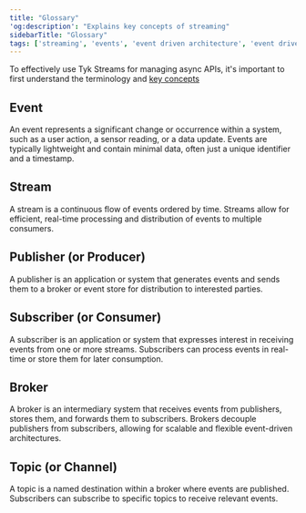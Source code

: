 ```yaml
---
title: "Glossary"
'og:description': "Explains key concepts of streaming"
sidebarTitle: "Glossary"
tags: ['streaming', 'events', 'event driven architecture', 'event driven architectures', 'kafka']
---
```


To effectively use Tyk Streams for managing async APIs, it's important to first understand the terminology and [key concepts](/product-stack/tyk-streaming/key-concepts)

## Event

An event represents a significant change or occurrence within a system, such as a user action, a sensor reading, or a data update. Events are typically lightweight and contain minimal data, often just a unique identifier and a timestamp.

## Stream

A stream is a continuous flow of events ordered by time. Streams allow for efficient, real-time processing and distribution of events to multiple consumers.

## Publisher (or Producer)

A publisher is an application or system that generates events and sends them to a broker or event store for distribution to interested parties.

## Subscriber (or Consumer)

A subscriber is an application or system that expresses interest in receiving events from one or more streams. Subscribers can process events in real-time or store them for later consumption.

## Broker

A broker is an intermediary system that receives events from publishers, stores them, and forwards them to subscribers. Brokers decouple publishers from subscribers, allowing for scalable and flexible event-driven architectures.

## Topic (or Channel)

A topic is a named destination within a broker where events are published. Subscribers can subscribe to specific topics to receive relevant events.